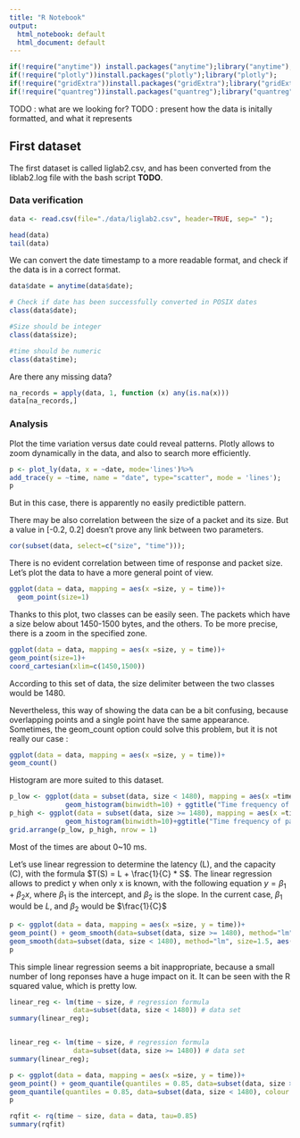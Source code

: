 ```yaml
---
title: "R Notebook"
output:
  html_notebook: default
  html_document: default
---
```



```r
if(!require("anytime")) install.packages("anytime");library("anytime");
if(!require("plotly"))install.packages("plotly");library("plotly");
if(!require("gridExtra"))install.packages("gridExtra");library("gridExtra");
if(!require("quantreg"))install.packages("quantreg");library("quantreg");
```

TODO : what are we looking for?
TODO : present how the data is initally formatted, and what it represents

## First dataset

The first dataset is called liglab2.csv, and has been converted from the liblab2.log file with the bash script **TODO**.

### Data verification
```r
data <- read.csv(file="./data/liglab2.csv", header=TRUE, sep=" ");
```

```r
head(data)
tail(data)
```


We can convert the date timestamp to a more readable format, and check if the data is in a correct format.
```r
data$date = anytime(data$date);

# Check if date has been successfully converted in POSIX dates
class(data$date);

#Size should be integer
class(data$size);

#time should be numeric
class(data$time);
```

Are there any missing data?
```r
na_records = apply(data, 1, function (x) any(is.na(x)))
data[na_records,]
```

### Analysis

Plot the time variation versus date could reveal patterns. Plotly allows to zoom dynamically in the data, and also to search more efficiently.
```r
p <- plot_ly(data, x = ~date, mode='lines')%>%
add_trace(y = ~time, name = "date", type="scatter", mode = 'lines');
p
```
But in this case, there is apparently no easily predictible pattern.

There may be also correlation between the size of a packet and its size. But a value in [-0.2, 0.2] doesn't prove any link between two parameters.
```r
cor(subset(data, select=c("size", "time")));
```
There is no evident correlation between time of response and packet size. Let's plot the data to have a more general point of view.

```r
ggplot(data = data, mapping = aes(x =size, y = time))+
  geom_point(size=1)
```
Thanks to this plot, two classes can be easily seen. The packets which have a size below about 1450-1500 bytes, and the others. To be more precise, there is a zoom in the specified zone.

```r
ggplot(data = data, mapping = aes(x =size, y = time))+
geom_point(size=1)+
coord_cartesian(xlim=c(1450,1500))
```
According to this set of data, the size delimiter between the two classes would be 1480.

Nevertheless, this way of showing the data can be a bit confusing, because overlapping points and a single point have the same appearance. Sometimes, the geom_count option could solve this problem, but it is not really our case :

```r
ggplot(data = data, mapping = aes(x =size, y = time))+
geom_count()
```

Histogram are more suited to this dataset.

```r
p_low <- ggplot(data = subset(data, size < 1480), mapping = aes(x =time)) +
              geom_histogram(binwidth=10) + ggtitle("Time frequency of packet \nwhose size < 1480")
p_high <- ggplot(data = subset(data, size >= 1480), mapping = aes(x =time)) +
              geom_histogram(binwidth=10)+ggtitle("Time frequency of packet \nwhose size >= 1480")
grid.arrange(p_low, p_high, nrow = 1)
```
Most of the times are about 0~10 ms. 

Let's use linear regression to determine the latency (L), and the capacity (C), with the formula $T(S) = L + \frac{1}{C} * S$. The linear regression allows to predict y when only x is known, with the following equation $y = \beta_{1} + \beta_{2}x$, where $\beta_{1}$ is the intercept, and $\beta_{2}$ is the slope. In the current case, $\beta_{1}$ would be $L$, and $\beta_{2}$ would be $\frac{1}{C}$

```r
p <- ggplot(data = data, mapping = aes(x =size, y = time))+
geom_point() + geom_smooth(data=subset(data, size >= 1480), method="lm", size=1.5, aes(colour="Second class linear reg"))+
geom_smooth(data=subset(data, size < 1480), method="lm", size=1.5, aes(colour="First class linear reg"))
p
```

This simple linear regression seems a bit inappropriate, because a small number of long reponses have a huge impact on it. It can be seen with the R squared value, which is pretty low.

```r
linear_reg <- lm(time ~ size, # regression formula
                data=subset(data, size < 1480)) # data set
summary(linear_reg);


linear_reg <- lm(time ~ size, # regression formula
                data=subset(data, size >= 1480)) # data set
summary(linear_reg);
```

```r
p <- ggplot(data = data, mapping = aes(x =size, y = time))+
geom_point() + geom_quantile(quantiles = 0.85, data=subset(data, size >= 1480), colour = "red", size = 2) +
geom_quantile(quantiles = 0.85, data=subset(data, size < 1480), colour = "blue", size = 2)
p
```
```r
rqfit <- rq(time ~ size, data = data, tau=0.85)
summary(rqfit)
```

